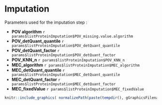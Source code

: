 # Imputation 
       
Parameters used for the imputation step :

* __POV algorithm__ `r params$listProteinImputation$POV_missing.value.algorithm`
* __POV_detQuant_quantile__ `r params$listProteinImputation$POV_detQuant_quantile`
* __POV_detQuant_factor__ `r params$listProteinImputation$POV_detQuant_factor`
* __POV_KNN_n__ `r params$listProteinImputation$POV_KNN_n`
* __MEC_algorithm__ `r params$listProteinImputation$MEC_algorithm`
* __MEC_detQuant_quantile__ `r params$listProteinImputation$MEC_detQuant_quantile`
* __MEC_detQuant_factor__ `r params$listProteinImputation$MEC_detQuant_factor`
* __MEC_fixedValue__ `r params$listProteinImputation$MEC_fixedValue`

```r
knitr::include_graphics( normalizePath(paste(tempdir(), gGraphicsFilenames$MVtypePlot, sep="/")))
```
